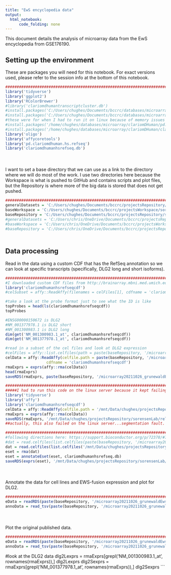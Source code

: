 ```yaml
---
title: "EwS encyclopedia data"
output:
  html_notebook:
      code_folding: none
---
```


This document details the analysis of microarray data from the EwS encyclopedia from GSE176190.

## Setting up the environment

These are packages you will need for this notebook. For exact versions used, please refer to the session info at the bottom of this notebook.

```r
##########################################################################################
library('tidyverse')
library('ggplot2')
library('RColorBrewer')
#library('clariomdhumantranscriptcluster.db')
#install.packages('C:/Users/chughes/Documents/bccrc/databases/microarrays/clariomDHuman/pd.clariomdhuman.hs.refseq_25.0.0.tar.gz', repos = NULL, type = 'source')
#install.packages('C:/Users/chughes/Documents/bccrc/databases/microarrays/clariomDHuman/clariomdhumanhsrefseq.db_25.0.0.tar.gz', repos = NULL, type = 'source')
#these were for when I had to run it on linux because of memory issues
#install.packages('/home/chughes/databases/microarray/clariomDHuman/pd.clariomdhuman.hs.refseq_25.0.0.tar.gz', repos = NULL, type = 'source')
#install.packages('/home/chughes/databases/microarray/clariomDHuman/clariomdhumanhsrefseq.db_25.0.0.tar.gz', repos = NULL, type = 'source')
library('oligo')
library('affycoretools')
library('pd.clariomdhuman.hs.refseq')
library('clariomdhumanhsrefseq.db')
```

<div style="margin-bottom:50px;"></div>

I want to set a base directory that we can use as a link to the directory where we will do most of the work. I use two directories here because the Workspace is what is pushed to GitHub and contains scripts and plot files, but the Repository is where more of the big data is stored that does not get pushed.

```r
##########################################################################################
generalDatasets = 'C:/Users/chughes/Documents/bccrc/projectsRepository/generalDatasets'
baseWorkspace = 'C:/Users/chughes/Documents/bccrc/projectsWorkspace/sorensenLab/relatedToDlg2'
baseRepository = 'C:/Users/chughes/Documents/bccrc/projectsRepository/sorensenLab/relatedToDlg2'
#generalDatasets = 'C:/Users/chris/OneDrive/Documents/bccrc/projectsRepository/generalDatasets'
#baseWorkspace = 'C:/Users/chris/OneDrive/Documents/bccrc/projectsWorkspace/sorensenLab/relatedToYbx1'
#baseRepository = 'C:/Users/chris/OneDrive/Documents/bccrc/projectsRepository/sorensenLab/relatedToYbx1'
```

<div style="margin-bottom:50px;"></div>

## Data processing

Read in the data using a custom CDF that has the RefSeq annotation so we can look at specific transcripts (specifically, DLG2 long and short isoforms).

```r
##########################################################################################
#I downloaded custom CDF files from http://brainarray.mbni.med.umich.edu/Brainarray/Database/CustomCDF/CDF_download.asp
library('clariomdhumanhsrefseqcdf')
#celSubset = affy::ReadAffy(filenames = celFiles[1], cdfname = 'clariomdhumanhsrefseqcdf')

#take a look at the probe format just to see what the ID is like
topProbes = head(ls(clariomdhumanhsrefseqcdf))
topProbes

#ENSG00000150672 is DLG2
#NM_001377978.1 is DLG2 short
#NM_001300983.1 is DLG2 long
dim(get('NM_001300983.1_at', clariomdhumanhsrefseqcdf))
dim(get('NM_001377978.1_at', clariomdhumanhsrefseqcdf))

#read in a subset of the cel files and look at DLG2 expression
#celFiles = affy::list.celfiles(path = paste(baseRepository, '/microarray20211026_grunewaldEwsEncyclopedia/', sep = ''), full.names = TRUE)
celData = affy::ReadAffy(celfile.path = paste(baseRepository, '/microarray20211026_grunewaldEwsEncyclopedia/', sep = ''),
                  cdfname = 'clariomdhumanhsrefseqcdf')
rmaExprs = exprs(affy::rma(celData))
head(rmaExprs)
saveRDS(rmaExprs, paste(baseRepository, '/microarray20211026_grunewaldEwsEncyclopedia/dataset_allSamplesAffyRmaRefseqCdf.rds', sep = ''))

##########################################################################################
#####I had to run this code on the linux server because it kept failing here with the whole dataset
library('tidyverse')
library('affy')
library('clariomdhumanhsrefseqcdf')
celData = affy::ReadAffy(celfile.path = '/mnt/Data/chughes/projectsRepository/sorensenLab/relatedToDlg2/microarray20211026_grunewaldEwsEncyclopedia/', cdfname = 'clariomdhumanhsrefseqcdf')
rmaExprs = exprs(affy::rma(celData))
saveRDS(rmaExprs, '/mnt/Data/chughes/projectsRepository/sorensenLab/relatedToDlg2/microarray20211026_grunewaldEwsEncyclopedia/dataset_allSamplesAffyRmaRefseqCdf.rds')
##actually, this also failed on the linux server...segmentation fault. Maybe it is something with the affy package? We can try with oligo, but we will need to build our own cdf package.
```


```r
##########################################################################################
#following directions here: https://support.bioconductor.org/p/72378/#72552
#dat = read.celfiles(list.celfiles(paste(baseRepository, '/microarray20211026_grunewaldEwsEncyclopedia/', sep = ''), full.names=TRUE), pkgname = 'pd.clariomdhuman.hs.refseq')
dat = read.celfiles(list.celfiles('/mnt/Data/chughes/projectsRepository/sorensenLab/relatedToDlg2/microarray20211026_grunewaldEwsEncyclopedia/', full.names=TRUE), pkgname = 'pd.clariomdhuman.hs.refseq')
eset = rma(dat)
eset = annotateEset(eset, clariomdhumanhsrefseq.db)
saveRDS(exprs(eset), '/mnt/Data/chughes/projectsRepository/sorensenLab/relatedToDlg2/microarray20211026_grunewaldEwsEncyclopedia/dataset_allSamplesOligoRmaRefseqCdf.rds')
```





<div style="margin-bottom:50px;"></div>

Annotate the data for cell lines and EWS-fusion expression and plot for DLG2.

```r
##########################################################################################
eData = readRDS(paste(baseRepository, '/microarray20211026_grunewaldEwsEncyclopedia/dataset_allSamplesAffyRmaRefseqCdf.rds', sep = ''))
annoData = read_tsv(paste(baseRepository, '/microarray20211026_grunewaldEwsEncyclopedia/geoCellLineAnnotation.txt', sep = ''))


```

<div style="margin-bottom:50px;"></div>

Plot the original published data.

```r
##########################################################################################
eData = readRDS(paste(baseRepository, '/microarray20211026_grunewaldEwsEncyclopedia/dataset_allSamplesAffyRmaRefseqCdf.rds', sep = ''))
annoData = read_tsv(paste(baseRepository, '/microarray20211026_grunewaldEwsEncyclopedia/geoCellLineAnnotation.txt', sep = ''))


```



#look at the DLG2 data
dlg2Lexprs = rmaExprs[grepl('NM_001300983.1_at', rownames(rmaExprs)),]
dlg2Lexprs
dlg2Sexprs = rmaExprs[grepl('NM_001377978.1_at', rownames(rmaExprs)),]
dlg2Sexprs
```







